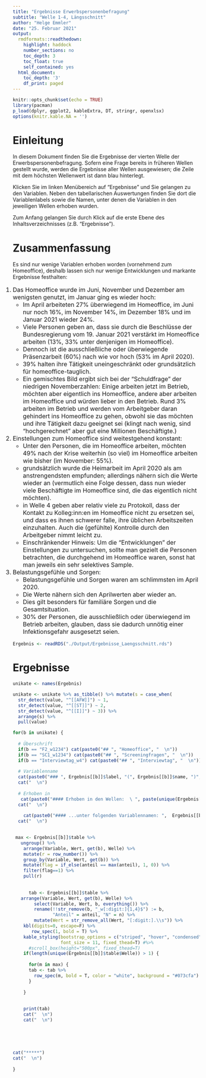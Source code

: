 ```yaml
---
title: "Ergebnisse Erwerbspersonenbefragung"
subtitle: "Welle 1-4, Längsschnitt"
author: "Helge Emmler"
date: "25. Februar 2021"
output:
  rmdformats::readthedown:
    highlight: haddock
    number_sections: no
    toc_depth: 3
    toc_float: true
    self_contained: yes
  html_document:
    toc_depth: '3'
    df_print: paged
---
```


<style> 
ol {

font-size: 16px; 
margin-left: 0px;
padding-left: 0px;

}

ol li {

margin-left: 0px;
margin-left: 0px;
padding-left: 0px;

}

</style>

```r
knitr::opts_chunk$set(echo = TRUE)
library(pacman)
p_load(dplyr, ggplot2, kableExtra, DT, stringr, openxlsx)
options(knitr.kable.NA = '')
```

# Einleitung

In diesem Dokument finden Sie die Ergebnisse der vierten Welle der Erwerbspersonenbefragung. Sofern eine Frage bereits in früheren Wellen gestellt wurde, werden die Ergebnisse aller Wellen ausgewiesen; die Zeile mit dem höchsten Wellenwert ist dann blau hinterlegt. 

Klicken Sie im linken Menübereich auf "Ergebnisse" und Sie gelangen zu den Variablen. Neben den tabellarischen Auswertungen finden Sie dort die Variablenlabels sowie die Namen, unter denen die Variablen in den jeweiligen Wellen erhoben wurden.  

Zum Anfang gelangen Sie durch Klick auf die erste Ebene des Inhaltsverzeichnisses (z.B. "Ergebnisse"). 

# Zusammenfassung

Es sind nur wenige Variablen erhoben worden (vornehmend zum Homeoffice), deshalb lassen sich nur wenige Entwicklungen und markante Ergebnisse festhalten:

1. Das Homeoffice wurde im Juni, November und Dezember am wenigsten genutzt, im Januar ging es wieder hoch:
    + Im April arbeiteten 27% überwiegend im Homeoffice, im Juni nur noch 16%, im November 14%, im Dezember 18% und im Januar 2021 wieder 24%.
    + Viele Personen geben an, dass sie durch die Beschlüsse der Bundesregierung vom 19. Januar 2021 verstärkt im Homeoffice arbeiten (13%, 33% unter denjenigen im Homeoffice).
    + Dennoch ist die ausschließliche oder überwiegende Präsenzarbeit (60%) nach wie vor hoch (53% im April 2020).
    + 39% halten ihre Tätigkeit uneingeschränkt oder grundsätzlich für homeoffice-tauglich.
    + Ein gemischtes Bild ergibt sich bei der "Schuldfrage" der niedrigen Novemberzahlen: Einige arbeiten jetzt im Betrieb, möchten aber eigentlich ins Homeoffice, andere aber arbeiten im Homeoffice und würden lieber in den Betrieb. Rund 3% arbeiten im Betrieb und werden vom Arbeitgeber daran gehindert ins Homeoffice zu gehen, obwohl sie das möchten und ihre Tätigkeit dazu geeignet sei (klingt nach wenig, sind "hochgerechnet" aber gut eine Millionen Beschäftigte.) 

2. Einstellungen zum Homeoffice sind weitestgehend konstant:
    + Unter den Personen, die im Homeoffice arbeiten, möchten 49% nach der Krise weiterhin (so viel) im Homeoffice arbeiten wie bisher (im November: 55%).
    + grundsätzlich wurde die Heimarbeit im April 2020 als am anstrengendsten empfunden; allerdings nähern sich die Werte wieder an (vermutlich eine Folge dessen, dass nun wieder viele Beschäftigte im Homeoffice sind, die das eigentlich nicht möchten).
    + in Welle 4 geben aber relativ viele zu Protokoll, dass der Kontakt zu Kolleg:inn:en im Homeoffice nicht zu ersetzen sei, und dass es ihnen schwerer falle, ihre üblichen Arbeitszeiten einzuhalten. Auch die (gefühlte) Kontrolle durch den Arbeitgeber nimmt leicht zu.
    + Einschränkender Hinweis: Um die "Entwicklungen" der Einstellungen zu untersuchen, sollte man gezielt die Personen betrachten, die durchgehend im Homeoffice waren, sonst hat man jeweils ein sehr selektives Sample.
    
3. Belastungsgefühle und Sorgen:
    + Belastungsgefühle und Sorgen waren am schlimmsten im April 2020.
    + Die Werte nähern sich den Aprilwerten aber wieder an.
    + Dies gilt besonders für familiäre Sorgen und die Gesamtsituation.
    + 30% der Personen, die ausschließlich oder überwiegend im Betrieb arbeiten, glauben, dass sie dadurch unnötig einer Infektionsgefahr ausgesetzt seien. 
  
```r

Ergebnis <- readRDS("./Output/Ergebnisse_Laengsschnitt.rds")

```

# Ergebnisse


```r

unikate <- names(Ergebnis)

unikate <- unikate %>% as_tibble() %>% mutate(s = case_when(
  str_detect(value, "^[[AFW]]") ~ 1,
  str_detect(value, "^[[ST]]") ~ 2,
  str_detect(value, "^[[I]]") ~ 3)) %>%
  arrange(s) %>%
  pull(value)

for(b in unikate) {
  
  # Überschrift
  if(b == "F2_w1234") cat(paste0("## ", "Homeoffice", "  \n"))
  if(b == "SC1_w1234") cat(paste0("## ", "Screeningfragen", "  \n"))
  if(b == "Interviewtag_w4") cat(paste0("## ", "Interviewtag", "  \n"))
   
  # Variablenname
  cat(paste0("### ", Ergebnis[[b]]$label, "(", Ergebnis[[b]]$name, ")", "\n"))
  cat("  \n")
 
  # Erhoben in
   cat(paste0("#### Erhoben in den Wellen:  \ ", paste(unique(Ergebnis[[b]]$table$Welle), collapse=", "), "  \n"))
  cat("  \n")
  
    cat(paste0("#### ...unter folgenden Variablennamen: ",  Ergebnis[[b]]$namen,   "\n"))
  cat("  \n")

   
 max <- Ergebnis[[b]]$table %>%
   ungroup() %>%
    arrange(Variable, Wert, get(b), Welle) %>%
    mutate(r = row_number()) %>%
    group_by(Variable, Wert, get(b)) %>%
    mutate(flag = if_else(anteil == max(anteil), 1, 0)) %>%
    filter(flag==1) %>%
    pull(r)
    
    
      tab <- Ergebnis[[b]]$table %>%
   arrange(Variable, Wert, get(b), Welle) %>%
        select(Variable, Wert, b, everything()) %>%
        rename(!!str_remove(b, "_w[:digit:]{1,4}$") := b,
               "Anteil" = anteil, "N" = n) %>%
        mutate(Wert = str_remove_all(Wert, "[:digit:].\\s")) %>%
    kbl(digits=0, escape=F) %>%
       row_spec(1, bold = T) %>%
    kable_styling(bootstrap_options = c("striped", "hover", "condensed"), 
                  font_size = 11, fixed_thead=T) #%>%
      #scroll_box(height="500px", fixed_thead=T)  
    if(length(unique(Ergebnis[[b]]$table$Welle)) > 1) {
      
      for(m in max) {
      tab <- tab %>%
        row_spec(m, bold = T, color = "white", background = "#073cfa") 
      }
        
    }
      
    
    print(tab)
    cat("  \n")  
    cat("  \n") 
    
  
   
  

cat("*****")
cat("  \n") 
 
} 
  

```


